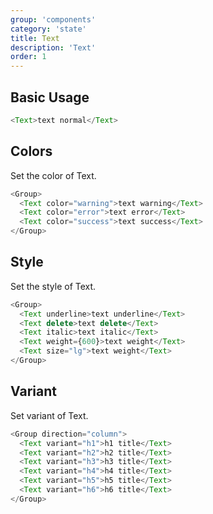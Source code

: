 ```yaml
---
group: 'components'
category: 'state'
title: Text
description: 'Text'
order: 1
---
```


## Basic Usage

```js live=true
<Text>text normal</Text>
```

## Colors

Set the color of Text.

```js live=true
<Group>
  <Text color="warning">text warning</Text>
  <Text color="error">text error</Text>
  <Text color="success">text success</Text>
</Group>
```

## Style

Set the style of Text.

```js live=true
<Group>
  <Text underline>text underline</Text>
  <Text delete>text delete</Text>
  <Text italic>text italic</Text>
  <Text weight={600}>text weight</Text>
  <Text size="lg">text weight</Text>
</Group>
```

## Variant

Set variant of Text.

```js live=true
<Group direction="column">
  <Text variant="h1">h1 title</Text>
  <Text variant="h2">h2 title</Text>
  <Text variant="h3">h3 title</Text>
  <Text variant="h4">h4 title</Text>
  <Text variant="h5">h5 title</Text>
  <Text variant="h6">h6 title</Text>
</Group>
```
